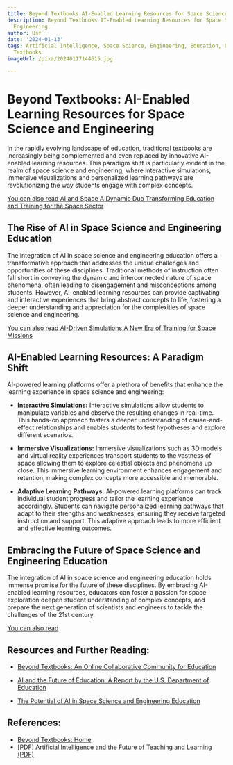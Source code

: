 ```yaml
---
title: Beyond Textbooks AI-Enabled Learning Resources for Space Science and Engineering
description: Beyond Textbooks AI-Enabled Learning Resources for Space Science and
  Engineering
author: Usf
date: '2024-01-13'
tags: Artificial Intelligence, Space Science, Engineering, Education, Learning Resources,
  Textbooks
imageUrl: /pixa/20240117144615.jpg

---
```

# Beyond Textbooks: AI-Enabled Learning Resources for Space Science and Engineering

In the rapidly evolving landscape of education, traditional textbooks are increasingly being complemented  and even replaced by innovative AI-enabled learning resources. This paradigm  shift is particularly evident in the  realm of space science and engineering, where interactive simulations, immersive visualizations  and personalized learning pathways are  revolutionizing the way students engage with complex concepts.

[You can also read AI and Space A Dynamic  Duo Transforming Education  and Training for the Space Sector](AI%20and%20Space%20A%20Dynamic%20Duo%20Transforming%20Education%20and%20Training%20for%20the%20Space%20Sector)


## The Rise of AI in Space Science and Engineering Education
The integration  of AI  in space science and engineering education offers a transformative approach that addresses the unique challenges and opportunities of these disciplines. Traditional methods of instruction often fall short in conveying the dynamic and  interconnected nature of space  phenomena, often leading to disengagement and misconceptions among students. However, AI-enabled learning resources can provide captivating  and interactive experiences that bring abstract concepts to life,  fostering a  deeper understanding and appreciation for the complexities of space science and engineering.

[You  can also read AI-Driven Simulations A New Era of Training for Space Missions](AI-Driven%20Simulations%20A%20New%20Era%20of%20Training%20for%20Space%20Missions)


##  AI-Enabled Learning  Resources: A Paradigm Shift
AI-powered learning platforms offer a plethora of benefits that enhance the learning experience in space science and engineering:

* **Interactive Simulations:**  Interactive simulations allow students to manipulate variables and observe the resulting changes in real-time. This  hands-on approach  fosters a deeper  understanding  of  cause-and-effect relationships and enables  students to test hypotheses and explore different scenarios.

* **Immersive Visualizations:** Immersive visualizations such as 3D models and virtual reality experiences transport students to the vastness  of space allowing them  to  explore celestial objects and phenomena up close. This immersive learning environment enhances engagement and  retention, making complex concepts more accessible and memorable.

* **Adaptive Learning Pathways:** AI-powered learning platforms  can track individual  student progress and tailor the  learning experience accordingly. Students can navigate personalized  learning pathways that  adapt to their strengths and weaknesses, ensuring they  receive targeted instruction and support. This adaptive approach leads to  more efficient and effective learning outcomes.

## Embracing the  Future of Space Science and Engineering Education
The integration of AI in space science and engineering education holds immense promise  for the future  of these disciplines. By embracing AI-enabled learning resources, educators can foster a passion for space exploration deepen student understanding of  complex concepts, and prepare the next generation of scientists and engineers to tackle the challenges of the 21st century.

[You can also read ]()


## Resources and Further Reading:
* [Beyond Textbooks: An Online Collaborative Community for Education](https://www.beyondtextbooks.org/)

* [AI and the Future  of Education: A Report by the U.S. Department of Education](https://www2.ed.gov/documents/ai-report/ai-report.pdf)

*  [The Potential  of AI in Space  Science and Engineering Education](https://www.nasa.gov/feature/the-potential-of-ai-in-space-science-and-engineering-education)

## References:
- [Beyond Textbooks: Home](https://www.beyondtextbooks.org/)
- [[PDF] Artificial Intelligence and the Future of Teaching and Learning (PDF)](https://www2.ed.gov/documents/ai-report/ai-report.pdf)
